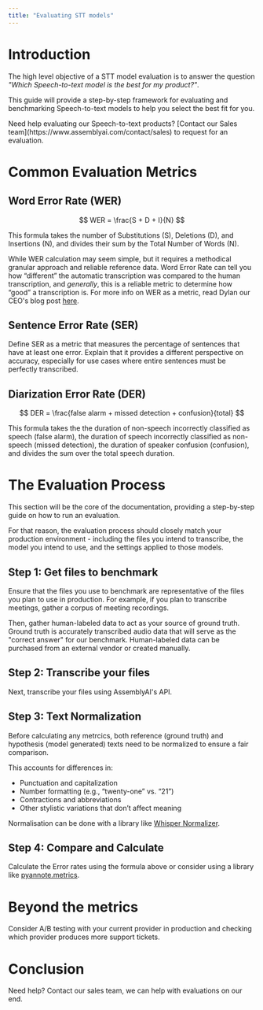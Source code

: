 ```yaml
---
title: "Evaluating STT models"
---
```


# Introduction

The high level objective of a STT model evaluation is to answer the question *"Which Speech-to-text model is the best for my product?"*.

This guide will provide a step-by-step framework for evaluating and benchmarking Speech-to-text models to help you select the best fit for you.

<Note>
    Need help evaluating our Speech-to-text products? [Contact our Sales team](https://www.assemblyai.com/contact/sales) to request for an evaluation.
</Note>

# Common Evaluation Metrics

## Word Error Rate (WER)

$$
WER = \frac{S + D + I}{N}
$$

This formula takes the number of Substitutions (S), Deletions (D), and Insertions (N), and divides their sum by the Total Number of Words (N).

While WER calculation may seem simple, but it requires a methodical granular approach and reliable reference data.
Word Error Rate can tell you how “different” the automatic transcription was compared to the human transcription, and *generally*, this is a reliable metric to determine how “good” a transcription is. For more info on WER as a metric, read Dylan our CEO's blog post [here](https://www.assemblyai.com/blog/word-error-rate).

## Sentence Error Rate (SER)

Define SER as a metric that measures the percentage of sentences that have at least one error. Explain that it provides a different perspective on accuracy, especially for use cases where entire sentences must be perfectly transcribed.

## Diarization Error Rate (DER)

$$
DER = \frac{false alarm + missed detection + confusion}{total}
$$

This formula takes the the duration of non-speech incorrectly classified as speech (false alarm), the duration of speech incorrectly classified as non-speech (missed detection), the duration of speaker confusion (confusion), and divides the sum over the total speech duration.

# The Evaluation Process

This section will be the core of the documentation, providing a step-by-step guide on how to run an evaluation.

For that reason, the evaluation process should closely match your production environment - including the files you intend to transcribe, the model you intend to use, and the settings applied to those models.

## Step 1: Get files to benchmark

Ensure that the files you use to benchmark are representative of the files you plan to use in production. For example, if you plan to transcribe meetings, gather a corpus of meeting recordings.

Then, gather human-labeled data to act as your source of ground truth. Ground truth is accurately transcribed audio data that will serve as the "correct answer" for our benchmark. Human-labeled data can be purchased from an external vendor or created manually.

## Step 2: Transcribe your files

Next, transcribe your files using AssemblyAI's API.

## Step 3: Text Normalization

Before calculating any metrcics, both reference (ground truth) and hypothesis (model generated) texts need to be normalized to ensure a fair comparison.

This accounts for differences in:
- Punctuation and capitalization
- Number formatting (e.g., “twenty-one” vs. “21”)
- Contractions and abbreviations
- Other stylistic variations that don’t affect meaning

Normalisation can be done with a library like [Whisper Normalizer](https://pypi.org/project/whisper-normalizer/).

## Step 4: Compare and Calculate

Calculate the Error rates using the formula above or consider using a library like [pyannote.metrics](https://github.com/pyannote/pyannote-metrics).

# Beyond the metrics

Consider A/B testing with your current provider in production and checking which provider produces more support tickets.

# Conclusion

Need help? Contact our sales team, we can help with evaluations on our end.
